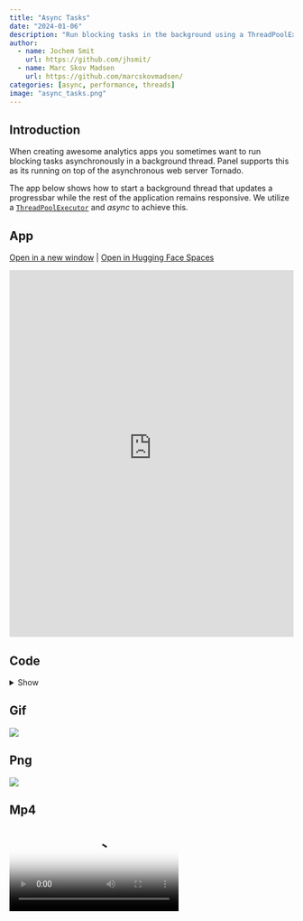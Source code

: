 ```yaml
---
title: "Async Tasks"
date: "2024-01-06"
description: "Run blocking tasks in the background using a ThreadPoolExecutor and Async"
author:
  - name: Jochem Smit 
    url: https://github.com/jhsmit/
  - name: Marc Skov Madsen
    url: https://github.com/marcskovmadsen/  
categories: [async, performance, threads]
image: "async_tasks.png"
---
```


## Introduction

When creating awesome analytics apps you sometimes want to run blocking tasks asynchronously in a background thread. Panel supports this as its running on top of the asynchronous web server Tornado.

The app below shows how to start a background thread that updates a progressbar while the rest of the application remains responsive. We utilize a [`ThreadPoolExecutor`](https://docs.python.org/3/library/concurrent.futures.html#threadpoolexecutor) and *async* to achieve this.

## App

<a href="https://awesome-panel-async-tasks.hf.space" target="_blank">Open in a new window</a> | <a href="https://huggingface.co/spaces/awesome-panel/async_tasks" target="_blank">Open in Hugging Face Spaces</a>

<iframe
	src="https://awesome-panel-async-tasks.hf.space"
	frameborder="0"
	style="width:100%;height:650px"
></iframe>

## Code

<details>
<summary>Show </summary>
```.python
```
</details>

## Gif

<img src="https://cdn.awesome-panel.org/resources/async_tasks/async_tasks.gif"></img>

## Png

<img src="https://cdn.awesome-panel.org/resources/async_tasks/async_tasks.png"></img>

## Mp4

<video poster="https://cdn.awesome-panel.org/resources/async_tasks/async_tasks.png" controls>
  <source src="https://cdn.awesome-panel.org/resources/async_tasks/async_tasks.mp4" type="video/mp4">
  Your browser does not support HTML video.
</video>

## Social

Please share on social media. Thanks.

<a href="https://twitter.com/awesome_panel" target="_blank"><i class="bi bi-twitter"></i></a> <a href="https://www.linkedin.com/company/awesome-panel-org" target="_blank"><i class="bi bi-linkedin"></i></a>